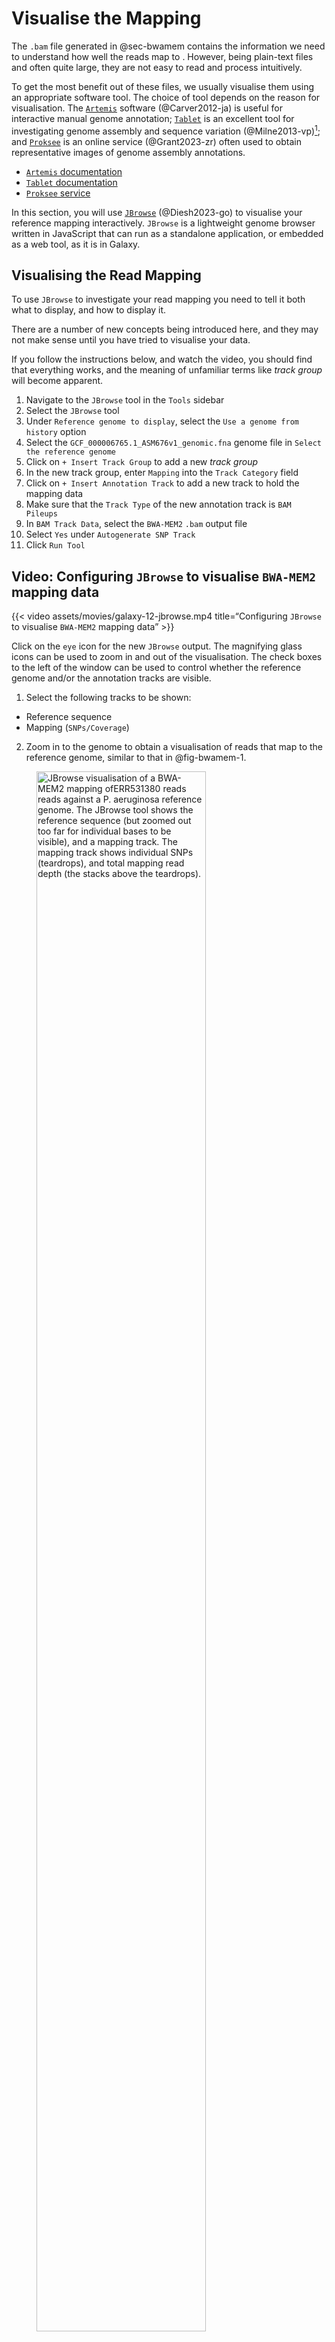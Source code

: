 # Visualise the Mapping {#sec-jbrowse}

The `.bam` file generated in @sec-bwamem contains the information we need to understand how well the reads map to . However, being plain-text files and often quite large, they are not easy to read and process intuitively.

To get the most benefit out of these files, we usually visualise them using an appropriate software tool. The choice of tool depends on the reason for visualisation. The [`Artemis`](https://www.sanger.ac.uk/tool/artemis/) software (@Carver2012-ja) is useful for interactive manual genome annotation; [`Tablet`](https://ics.hutton.ac.uk/tablet/) is an excellent tool for investigating genome assembly and sequence variation (@Milne2013-vp)[^1]; and [`Proksee`](https://proksee.ca/) is an online service (@Grant2023-zr) often used to obtain representative images of genome assembly annotations.

[^1]: `Tablet` is the standalone tool I would prefer to use to visualise this data (_LP_).

- [`Artemis` documentation](https://sanger-pathogens.github.io/Artemis/Artemis/)
- [`Tablet` documentation](https://ics.hutton.ac.uk/tablet/)
- [`Proksee` service](https://proksee.ca/)

In this section, you will use [`JBrowse`](https://jbrowse.org/jb2/) (@Diesh2023-go) to visualise your reference mapping interactively. `JBrowse` is a lightweight genome browser written in JavaScript that can run as a standalone application, or embedded as a web tool, as it is in Galaxy.

## Visualising the Read Mapping

To use `JBrowse` to investigate your read mapping you need to tell it both what to display, and how to display it.

::: { .callout-warning }
There are a number of new concepts being introduced here, and they may not make sense until you have tried to visualise your data.

If you follow the instructions below, and watch the video, you should find that everything works, and the meaning of unfamiliar terms like _track group_ will become apparent.
:::

1. Navigate to the `JBrowse` tool in the `Tools` sidebar
2. Select the `JBrowse` tool
3. Under `Reference genome to display`, select the `Use a genome from history` option
4. Select the `GCF_000006765.1_ASM676v1_genomic.fna` genome file in `Select the reference genome`
5. Click on `+ Insert Track Group` to add a new _track group_
6. In the new track group, enter `Mapping` into the `Track Category` field
7. Click on `+ Insert Annotation Track` to add a new track to hold the mapping data
8. Make sure that the `Track Type` of the new annotation track is `BAM Pileups`
9. In `BAM Track Data`, select the `BWA-MEM2` `.bam` output file
10. Select `Yes` under `Autogenerate SNP Track`
11. Click `Run Tool`

::: { .callout-note }
## Video: Configuring `JBrowse` to visualise `BWA-MEM2` mapping data

{{< video assets/movies/galaxy-12-jbrowse.mp4 title="Configuring `JBrowse` to visualise `BWA-MEM2` mapping data" >}}
:::

Click on the `eye` icon for the new `JBrowse` output. The magnifying glass icons can be used to zoom in and out of the visualisation. The check boxes to the left of the window can be used to control whether the reference genome and/or the annotation tracks are visible.

1. Select the following tracks to be shown:
  - Reference sequence
  - Mapping (`SNPs/Coverage`)
2. Zoom in to the genome to obtain a visualisation of reads that map to the reference genome, similar to that in @fig-bwamem-1.

![`JBrowse` visualisation of a `BWA-MEM2` mapping of`ERR531380` reads reads against a _P. aeruginosa_ reference genome. The JBrowse tool shows the reference sequence (but zoomed out too far for individual bases to be visible), and a mapping track. The mapping track shows individual SNPs (teardrops), and total mapping read depth (the stacks above the teardrops).](assets/images/bwamem_mapping.png){#fig-bwamem-1 width="80%"}

You can click on the header of the SNP track in `JBrowse` and select `Pin to top`, so that you can zoom in and see individual SNPs, as in the video below.

::: { .callout-note }
## Video: Visualising SNPs in `JBrowse`

{{< video assets/movies/galaxy-13-jbrowse.mp4 title="Visualising SNPs in `JBrowse`" >}}
:::

::: { .callout-questions }
1. Do the `ERR31380` reads map uniformly to the reference genome?
2. When `ERR31380` reads map to a SNP at the reference genome, what proportion of the mapping reads contains the SNP?
3. Based on the number of SNPs you can see in a 1,000bp region of the reference genome, estimate the total number on SNPs.
:::

## Next Steps

We can find SNPs by visual inspection in a tool like `JBrowse`, but there can be very many of them - as you can see. To ensure reproducibility and accuracy, and avoid errors we need to use dedicated software and pipelines when analysing mapping data. You will have a chance to do this in @sec-snippy.
